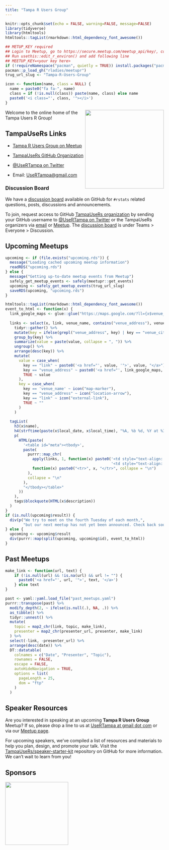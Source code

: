 ```yaml
---
title: "Tampa R Users Group"
---
```


<script>
$("a[href^='#']").click(function() {
     $('html,body').animate({scrollTop: $(this).offset().top}, 500);
});
</script>

```r
knitr::opts_chunk$set(echo = FALSE, warning=FALSE, message=FALSE)
library(tidyverse)
library(htmltools)
htmltools::tagList(rmarkdown::html_dependency_font_awesome())

## METUP_KEY required
## Login to Meetup, go to https://secure.meetup.com/meetup_api/key/, copy key
## Run usethis::edit_r_environ() and add following line
## MEETUP_KEY=<your key here>
if (!requireNamespace("pacman", quietly = TRUE)) install.packages("pacman")
pacman::p_load_gh("rladies/meetupr")
trug_url_slug <- "Tampa-R-Users-Group"

icon <- function(name, class = NULL) {
  name = paste0("fa fa-", name)
  class = if (!is.null(class)) paste(name, class) else name
  paste0('<i class="', class, '"></i>')
}
```

[meetup]: https://www.meetup.com/Tampa-R-Users-Group/
[twitter]: https://www.twitter.com/UseRTampa/
[github]: https://github.com/TampaUseRs
[discussion-board]: https://github.com/orgs/TampaUseRs/teams/everyone/discussions
[email]: mailto:UseRTampa@gmail.com

<a href="https://www.meetup.com/Tampa-R-Users-Group/"><img align="right" src="https://raw.githubusercontent.com/TampaUseRs/TampaUseRs/master/assets/hex-logo/trug-hex-800.png" width="250px"></a>
Welcome to the online home of the Tampa Users R Group!

## TampaUseRs Links

- [Tampa R Users Group on Meetup][meetup]

- [TampaUseRs GitHub Organization][github]

- [&commat;UseRTampa on Twitter][twitter]

- Email: <UseRTampa@gmail.com>

### Discussion Board

We have a [discussion board][discussion-board] available on GitHub for `#rstats` related questions, posts, discussions and announcements.

To join, request access to GitHub [TampaUseRs organization][github] by sending your GitHub username to [&commat;UseRTampa on Twitter][twitter] or the TampaUseRs organizers via [email][email] or [Meetup][meetup].
The [discussion board][discussion-board] is under Teams > Everyone > Discussion.

## Upcoming Meetups

```r
upcoming <- if (file.exists("upcoming.rds")) {
  message("Loading cached upcoming meetup information")
  readRDS("upcoming.rds")
} else {
  message("Getting up-to-date meetup events from Meetup")
  safely_get_meetup_events <- safely(meetupr::get_events)
  upcoming <- safely_get_meetup_events(trug_url_slug)
  saveRDS(upcoming, "upcoming.rds")
}
```

```r
htmltools::tagList(rmarkdown::html_dependency_font_awesome())
event_to_html <- function(x) {
  link_google_maps <- glue::glue("https://maps.google.com/?ll={x$venue_lat},{x$venue_lon}")
  
  links <- select(x, link, venue_name, contains("venue_address"), venue_city) %>% 
    tidyr::gather() %>% 
    mutate(key = ifelse(grepl("venue_address", key) | key == "venue_city", "venue_address", key)) %>% 
    group_by(key) %>% 
    summarize(value = paste(value, collapse = ", ")) %>% 
    ungroup() %>% 
    arrange(desc(key)) %>% 
    mutate(
      value = case_when(
        key == "link" ~ paste0('<a href="', value, '">', value, "</a>"),
        key == "venue_address" ~ paste0('<a href="', link_google_maps, '">', value, "</a>"),
        TRUE ~ value
      ),
      key = case_when(
        key == 'venue_name' ~ icon("map-marker"),
        key == "venue_address" ~ icon("location-arrow"),
        key == "link" ~ icon("external-link"),
        TRUE ~ ""
      )
    )
  
  tagList(
    h3(x$name),
    h4(strftime(paste(x$local_date, x$local_time), "%A, %b %d, %Y at %I:%M%P")),
    p(
      HTML(paste(
        '<table id="meta"><tbody>', 
        paste(
          purrr::map_chr(
            apply(links, 1, function(x) paste0('<td style="text-align: center">', x[1], "</td>",
                                               '<td style="text-align: left">', x[2], "</td>")),
            function(x) paste0("<tr>", x, "</tr>", collapse = "\n")
          ),
          collapse = "\n"
        ),
        "</tbody></table>"
      ))
    ),
    tags$blockquote(HTML(x$description))
  )
}
if (is.null(upcoming$result)) {
  div(p("We try to meet on the fourth Tuesday of each month,", 
        "but our next meetup has not yet been announced. Check back soon!"))
} else {
  upcoming <- upcoming$result
  div(purrr::map(split(upcoming, upcoming$id), event_to_html))
}
```

## Past Meetups

```r
make_link <- function(url, text) {
    if (!is.null(url) && !is.na(url) && url != "") {
      paste0('<a href="', url, '">', text, '</a>')
    } else text
}

past <- yaml::yaml.load_file("past_meetups.yaml")
purrr::transpose(past) %>% 
  modify_depth(2, ~ ifelse(is.null(.), NA, .)) %>% 
  as_tibble() %>% 
  tidyr::unnest() %>% 
  mutate(
    topic = map2_chr(link, topic, make_link),
    presenter = map2_chr(presenter_url, presenter, make_link)
  ) %>% 
  select(-link, -presenter_url) %>% 
  arrange(desc(date)) %>% 
  DT::datatable(
    colnames = c("Date", "Presenter", "Topic"), 
    rownames = FALSE,
    escape = FALSE,
    autoHideNavigation = TRUE,
    options = list(
      pageLength = 25,
      dom = "ftp"
    )
  )
```

## Speaker Resources

Are you interested in speaking at an upcoming **Tampa R Users Group** Meetup?
If so, please drop a line to us at [UseRTampa at gmail dot com][email] or via our [Meetup page][meetup].

For upcoming speakers, we've compiled a list of resources and materials to help you plan, design, and promote your talk.
Visit the [TampaUseRs/speaker-starter-kit](https://github.com/TampaUseRs/speaker-starter-kit) repository on GitHub for more information.
We can't wait to learn from you!

## Sponsors

<a href="https://www.r-consortium.org/">
<img src="https://www.r-consortium.org/wp-content/uploads/sites/13/2016/09/RConsortium_Horizontal_Pantone.png" width="200px">
</a>